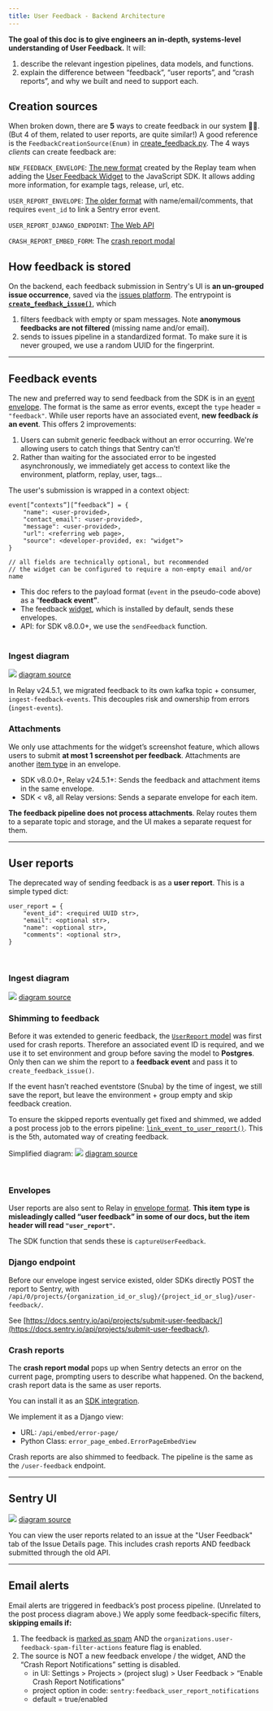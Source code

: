 ```yaml
---
title: User Feedback - Backend Architecture
---
```


**The goal of this doc is to give engineers an in-depth, systems-level understanding of User Feedback.**
It will:
1. describe the relevant ingestion pipelines, data models, and functions.
2. explain the difference between “feedback”, “user reports”, and “crash reports”, and why we built and need to support each.

## Creation sources
When broken down, there are **5** ways to create feedback in our system 😵‍💫.
(But 4 of them, related to user reports, are quite similar!) A good reference is the
`FeedbackCreationSource(Enum)` in [create_feedback.py](https://github.com/getsentry/sentry/blob/2b642e149c79b251e1c2f4339fc73d656347d74e/src/sentry/feedback/usecases/create_feedback.py#L33-L33).
The 4 ways _clients_ can create feedback are:

`NEW_FEEDBACK_ENVELOPE`: [The new format](https://develop.sentry.dev/sdk/envelopes/#full-examples) created by the Replay team when adding 
the [User Feedback Widget](https://docs.sentry.io/product/user-feedback/#user-feedback-widget) 
to the JavaScript SDK. It allows adding more information, for example tags, 
release, url, etc.

`USER_REPORT_ENVELOPE`: [The older format](https://develop.sentry.dev/sdk/envelopes/#user-feedback) with name/email/comments, that requires 
`event_id` to link a Sentry error event.

`USER_REPORT_DJANGO_ENDPOINT`: [The Web API](https://docs.sentry.io/api/projects/submit-user-feedback/)

`CRASH_REPORT_EMBED_FORM`: The [crash report modal](https://docs.sentry.io/product/user-feedback/#crash-report-modal)

## How feedback is stored
On the backend, each feedback submission in Sentry's UI is **an un-grouped issue occurrence**, 
saved via the [issues platform](https://develop.sentry.dev/issue-platform/).
The entrypoint is [**`create_feedback_issue()`**](https://github.com/getsentry/sentry/blob/2b642e149c79b251e1c2f4339fc73d656347d74e/src/sentry/feedback/usecases/create_feedback.py#L184-L184),
which
1. filters feedback with empty or spam messages. Note **anonymous feedbacks are not filtered** (missing name and/or email).
2. sends to issues pipeline in a standardized format. To make sure it is never grouped, we use a random UUID for the fingerprint.

---

## Feedback events

The new and preferred way to send feedback from the SDK is in an [event envelope](https://develop.sentry.dev/sdk/envelopes/#full-examples). 
The format is the same as error events, except the `type` header = `"feedback"`. While 
user reports have an associated event, **new feedback _is_ an event**. This 
offers 2 improvements:

1. Users can submit generic feedback without an error occurring. We're allowing users to catch things that Sentry can’t!
2. Rather than waiting for the associated error to be ingested asynchronously, we immediately get access to context like the environment, platform, replay, user, tags...

The user's submission is wrapped in a context object:

```Python/Javascript
event[”contexts”][”feedback”] = {
	"name": <user-provided>,
	"contact_email": <user-provided>,
	"message": <user-provided>,
	"url": <referring web page>,
	"source": <developer-provided, ex: "widget">
}

// all fields are technically optional, but recommended
// the widget can be configured to require a non-empty email and/or name
```

- This doc refers to the payload format (`event` in the pseudo-code above) as a “**feedback event”**.
- The feedback [widget](https://docs.sentry.io/platforms/javascript/user-feedback/#user-feedback-widget), which is installed by default, sends these envelopes.
- API: for SDK v8.0.0+, we use the `sendFeedback` function.
<br/><br/>

### Ingest diagram

![](https://mermaid.ink/svg/pako:eNptkc1qwzAQhF9F7MmGmN59KJSmx_ZQ91IsYxR5YwvbkqqfgEny7l05NW0hOg3a0erb2TNI0yGU0DthB_ax55rREdbWnyY69mTtpKQIyuiGFcUju3BAfcLJWORwYe84iYVrHlaxOo6tNNrHGV1WK92jD8URsTsIORZ4Qh18k6cXv76t8VfEiJ4JzyRO6BYWhB_TL9KhCNhubVrlfcTU425hbWf-UHD44TBSRudQS_QcbhTmP4WmNHwwDuvsbZN5c8dIuC9pmCoQwpwgvY4HUWccqiQenim3cTDRU055Azugl7NQHWV9TiFzCAPOVCxJTqofAgeur2QUMZhq0RLK4CLuINqOhtwrQTuat0vsFLG93pa37vD6DRJvo7g)
[diagram source](https://mermaid.live/edit#pako:eNptkc1qwzAQhF9F7MmGmN59KJSmx_ZQ91IsYxR5YwvbkqqfgEny7l05NW0hOg3a0erb2TNI0yGU0DthB_ax55rREdbWnyY69mTtpKQIyuiGFcUju3BAfcLJWORwYe84iYVrHlaxOo6tNNrHGV1WK92jD8URsTsIORZ4Qh18k6cXv76t8VfEiJ4JzyRO6BYWhB_TL9KhCNhubVrlfcTU425hbWf-UHD44TBSRudQS_QcbhTmP4WmNHwwDuvsbZN5c8dIuC9pmCoQwpwgvY4HUWccqiQenim3cTDRU055Azugl7NQHWV9TiFzCAPOVCxJTqofAgeur2QUMZhq0RLK4CLuINqOhtwrQTuat0vsFLG93pa37vD6DRJvo7g)

In Relay v24.5.1, we migrated feedback to its own kafka topic + consumer, 
`ingest-feedback-events`. This decouples risk and ownership from errors 
(`ingest-events`).
<br/>

### Attachments

We only use attachments for the widget’s screenshot feature, which allows users 
to submit **at most 1 screenshot per feedback**. Attachments are another [item type](https://develop.sentry.dev/sdk/envelopes/#attachment) 
in an envelope.
- SDK v8.0.0+, Relay v24.5.1+: Sends the feedback and attachment items in the same envelope.
- SDK < v8, all Relay versions: Sends a separate envelope for each item.

**The feedback pipeline does not process attachments**. Relay routes them to
a separate topic and storage, and the UI makes a separate request for them.

---

## User reports

The deprecated way of sending feedback is as a **user report**. This is a simple typed dict:

```Python/Javascript
user_report = {
	"event_id": <required UUID str>,
	"email": <optional str>,
	"name": <optional str>,
	"comments": <optional str>,
}
```
<br/>

### Ingest diagram
![](https://mermaid.ink/svg/pako:eNp9VE1v2zAM_SuEgAIu0CD3HAYM7Qrs0LVoehmswFBkJhZqS5o-AhRt__so2s62Npkvpomnx8dHyq9CuxbFSuyD8h083UgrU8zb8XONNoWXkpIpoHchNWhb74xNtRTLHDEsdojtVulnKTYjUAcVu2aCD65VPWGvSxIeOQl3JTnhiY9efxfdZauTcTbWt3MECwjZgrEQcIchYJhqRXXApsgYy5Uk0BM7MzTJNUdtkzBUCY_JxsSY8SQPLBZf4E2K77eAB_IAfHAaY8RWircz7B-zzHG25LHtiwtAe8DeeQRvPPbGMkB5X_90OcBX73ujVfFhM-uaTxQ1j9grHhEHjFCkwxtd1cbuMaaFSknpbqBG4uaSyUcAgz9bOKsaBw3KtsAzhRERJ3mzmIf79VMR8mFBzpCfOvl5Y_6rjE2M4HuVdi4MJXvSZyZxjaYFygOGitZwMsRpnYnV0kxpDdmSPzg-ZulWxOQC1tWPObzcnABSG9_KiqzpgqiB18PmraqrdXktr2l2z52jLvj02EDpabKLm4zL7FvSz86eWkXvYtoHjHVFpk2xFKMeLjdL-ZUxGPKGt5ZFs6J_KcWVIPWDMi3d-1dpAaRIHQ6EXVHYm32XpJD2nYAqJ7d-sVqsUsh4JUahN0bRXR3mJLaGSt2NPxL-n7z_BpMRmrE)
[diagram source](https://mermaid.live/edit#pako:eNp9VE1v2zAM_SuEgAIu0CD3HAYM7Qrs0LVoehmswFBkJhZqS5o-AhRt__so2s62Npkvpomnx8dHyq9CuxbFSuyD8h083UgrU8zb8XONNoWXkpIpoHchNWhb74xNtRTLHDEsdojtVulnKTYjUAcVu2aCD65VPWGvSxIeOQl3JTnhiY9efxfdZauTcTbWt3MECwjZgrEQcIchYJhqRXXApsgYy5Uk0BM7MzTJNUdtkzBUCY_JxsSY8SQPLBZf4E2K77eAB_IAfHAaY8RWircz7B-zzHG25LHtiwtAe8DeeQRvPPbGMkB5X_90OcBX73ujVfFhM-uaTxQ1j9grHhEHjFCkwxtd1cbuMaaFSknpbqBG4uaSyUcAgz9bOKsaBw3KtsAzhRERJ3mzmIf79VMR8mFBzpCfOvl5Y_6rjE2M4HuVdi4MJXvSZyZxjaYFygOGitZwMsRpnYnV0kxpDdmSPzg-ZulWxOQC1tWPObzcnABSG9_KiqzpgqiB18PmraqrdXktr2l2z52jLvj02EDpabKLm4zL7FvSz86eWkXvYtoHjHVFpk2xFKMeLjdL-ZUxGPKGt5ZFs6J_KcWVIPWDMi3d-1dpAaRIHQ6EXVHYm32XpJD2nYAqJ7d-sVqsUsh4JUahN0bRXR3mJLaGSt2NPxL-n7z_BpMRmrE)
<br/>

### Shimming to feedback

Before it was extended to generic feedback, the [`UserReport` model](https://github.com/getsentry/sentry/blob/2b642e149c79b251e1c2f4339fc73d656347d74e/src/sentry/models/userreport.py#L9-L9) 
was first used for crash reports. Therefore an associated event ID is required, and 
we use it to set environment and group before saving the model to **Postgres**. 
Only then can we shim the report to a **feedback event** and pass it to `create_feedback_issue()`.

If the event hasn’t reached eventstore (Snuba) by the time of ingest, we still 
save the report, but leave the environment + group empty and skip feedback creation.

To ensure the skipped reports eventually get fixed and shimmed, we 
added a post process job to the errors pipeline: [`link_event_to_user_report()`](https://github.com/getsentry/sentry/blob/2b642e149c79b251e1c2f4339fc73d656347d74e/src/sentry/tasks/post_process.py#L1387-L1387).
This is the 5th, automated way of creating feedback.

Simplified diagram:
![](https://mermaid.ink/svg/pako:eNpdULtuwzAM_BWBUwIkzm4UXZq1QIF0MwNDlllLTfSoKAUokvx7ZasZWi06kMfj8a6g_EjQwhRl0OJ9j06Ux9rYPvn-g2gcpDqJ7fZZ3BCapkG4CXZ5kN3qMH-7l7NRJ-0z0_qIDtPSfAx8ZYqGWNCFXOLkI83zIfSffqirKu4QKEYfWQTPSYToFTGLmQVH8fRXbZfDKBPxIlXoUyTuVghvvxihOqnSi5X_B9XdsAFL0UozlgSucw0habLFZFvg2Uw6IaC7F6LMyR--nYI2xUwbqB72Rpbk7KNIoyk3vtZIl2TvP_9DeX4)
[diagram source](https://mermaid.live/edit#pako:eNpdULtuwzAM_BWBUwIkzm4UXZq1QIF0MwNDlllLTfSoKAUokvx7ZasZWi06kMfj8a6g_EjQwhRl0OJ9j06Ux9rYPvn-g2gcpDqJ7fZZ3BCapkG4CXZ5kN3qMH-7l7NRJ-0z0_qIDtPSfAx8ZYqGWNCFXOLkI83zIfSffqirKu4QKEYfWQTPSYToFTGLmQVH8fRXbZfDKBPxIlXoUyTuVghvvxihOqnSi5X_B9XdsAFL0UozlgSucw0habLFZFvg2Uw6IaC7F6LMyR--nYI2xUwbqB72Rpbk7KNIoyk3vtZIl2TvP_9DeX4)

<br/>

### Envelopes

User reports are also sent to Relay in [envelope format](https://develop.sentry.dev/sdk/envelopes/#user-feedback). 
**This item type is misleadingly called “user feedback” in some of our docs, but the 
item header will read `"user_report"`.**

The SDK function that sends these is `captureUserFeedback`.
<br/>

### Django endpoint

Before our envelope ingest service existed, older SDKs directly POST the report 
to Sentry, with
`/api/0/projects/{organization_id_or_slug}/{project_id_or_slug}/user-feedback/`.

See [https://docs.sentry.io/api/projects/submit-user-feedback/](https://docs.sentry.io/api/projects/submit-user-feedback/).
<br/>

### Crash reports

The **crash report modal** pops up when Sentry detects an error on the current 
page, prompting users to describe what happened. On the backend, crash report 
data is the same as user reports.

You can install it as an [SDK integration](https://docs.sentry.io/platforms/javascript/user-feedback/#crash-report-modal).

We implement it as a Django view:
* URL: `/api/embed/error-page/`
* Python Class: `error_page_embed.ErrorPageEmbedView`

Crash reports are also shimmed to feedback. The pipeline is the same as the
`/user-feedback` endpoint.

---

## Sentry UI

![](https://mermaid.ink/svg/pako:eNp9Uj1vwjAQ_SvWTUECsWdgKaViqFQVmDhUmeRILBI7tc8DAv577YRAG6F68fn53b37OkNmcoIUCiubUqznqEU4zu87YMXGyoJcB8fTGMeFJbdNED5utkg2juwnNcayGyGMdg--034vt8kqXtOXSmXH0nhHPYV03hmokR-ypNmeIoSsnPPkvgKxMUrzFmHaQQi7pwwxmczEBeHtdY1wEV4FlwVRvpfZUWyWIpkebq_RPYRtc_8jEpK0k57ZEvuSBuSB3u23lV3GzMScWKrKRe2ZiJ0Si2dh_y_jHvZX3zqzn0jv8O3JqtieyzDTtsdxEE-oA3UYQ022lioPy3GOQghcUk0IaTArVZSMgPoaiNKzWZ10BilbT2PwTS6Z5kqGYdaQHmTlAkq5Csv03q1bu3XXH4El2dU)
[diagram source](https://mermaid.live/edit#pako:eNp9Uj1vwjAQ_SvWTUECsWdgKaViqFQVmDhUmeRILBI7tc8DAv577YRAG6F68fn53b37OkNmcoIUCiubUqznqEU4zu87YMXGyoJcB8fTGMeFJbdNED5utkg2juwnNcayGyGMdg--034vt8kqXtOXSmXH0nhHPYV03hmokR-ypNmeIoSsnPPkvgKxMUrzFmHaQQi7pwwxmczEBeHtdY1wEV4FlwVRvpfZUWyWIpkebq_RPYRtc_8jEpK0k57ZEvuSBuSB3u23lV3GzMScWKrKRe2ZiJ0Si2dh_y_jHvZX3zqzn0jv8O3JqtieyzDTtsdxEE-oA3UYQ022lioPy3GOQghcUk0IaTArVZSMgPoaiNKzWZ10BilbT2PwTS6Z5kqGYdaQHmTlAkq5Csv03q1bu3XXH4El2dU)

You can view the user reports related to an issue at the "User Feedback" tab of 
the Issue Details page. This includes crash reports AND feedback submitted 
through the old API.

---

## Email alerts

Email alerts are triggered in feedback’s post process pipeline. (Unrelated to  
the post process diagram above.) We apply some feedback-specific 
filters, **skipping emails if:**

1. The feedback is [marked as spam](https://docs.sentry.io/product/user-feedback/#spam-detection-for-user-feedback) AND the `organizations.user-feedback-spam-filter-actions` feature flag is enabled.
2. The source is NOT a new feedback envelope / the widget, AND the “Crash Report Notifications” setting is disabled.
   - in UI: Settings > Projects > (project slug) > User Feedback > “Enable Crash Report Notifications”
   - project option in code: `sentry:feedback_user_report_notifications`
   - default = true/enabled

